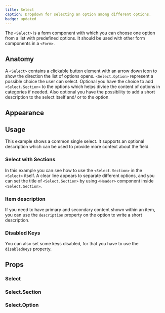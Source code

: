 ```yaml
---
title: Select
caption: Dropdown for selecting an option among different options.
badge: updated
---
```


The `<Select>` is a form component with which you can choose one option from a list with predefined options. It should be used with other form components in a `<Form>`.

## Anatomy

A `<Select>` contains a clickable button element with an arrow down icon to show the direction the list of options opens. `<Select.Option>` represent a possible choice the user can select. Optional you have the choice to add `<Select.Section>` to the options which helps divide the content of options in categories if needed. Also optional you have the possibility to add a short description to the select itself and/ or to the option.

## Appearance

<AppearanceTable component={title} />

## Usage

This example shows a common single select. It supports an optional description which can be used to provide more context about the field.

<ComponentDemo file="./select-basic.demo.tsx" />

### Select with Sections

In this example you can see how to use the `<Select.Section>` in the `<Select>` itself. A clear line appears to separate different options, and you can set the title of `<Select.Section>` by using `<Header>` component inside `<Select.Section>`.

<ComponentDemo file="./select-section.demo.tsx" />

### Item description

If you need to have primary and secondary content shown within an item, you can use the `description` property on the option to write a short description.

<ComponentDemo file="./select-description.demo.tsx" />

### Disabled Keys

You can also set some keys disabled, for that you have to use the `disabledKeys` property.

<ComponentDemo file="./select-disabled-keys.demo.tsx" />

## Props

### Select

<PropsTable component={title} />

### Select.Section

<PropsTable component="ListBoxSection" />

### Select.Option

<PropsTable component="ListBoxItem" />
